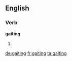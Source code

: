 
==English==

===Verb===
'''gaiting'''

# {{present participle of|gait}}

[[de:gaiting]]
[[fr:gaiting]]
[[ta:gaiting]]